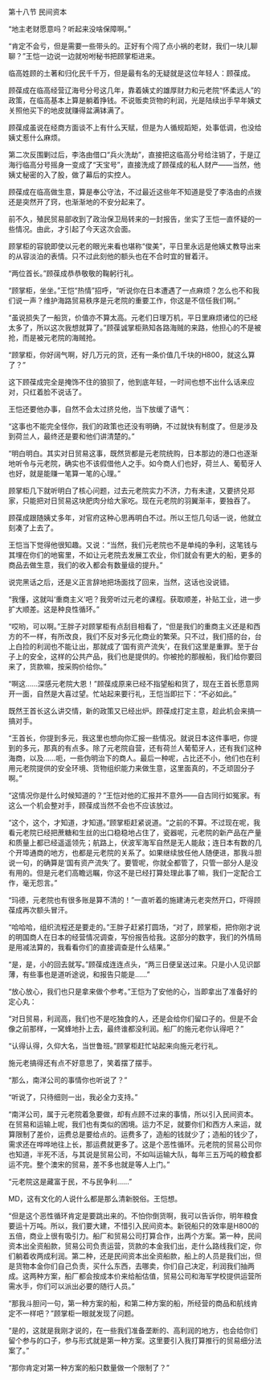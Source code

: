 

第十八节 民间资本

“地主老财愿意吗？听起来没啥保障啊。”

“肯定不会亏，但是需要一些带头的。正好有个闯了点小祸的老财，我们一块儿聊聊？”王恺一边说一边就吩咐秘书把顾掌柜进来。

临高姓顾的土著和归化民千千万，但是最有名的无疑就是这位年轻人：顾葆成。

顾葆成在临高经营辽海号分号这几年，靠着姨丈的雄厚财力和元老院“怀柔远人”的政策，在临高基本上算是躺着挣钱。不说贩卖货物的利润，光是陆续出手早年姨丈关照他买下的地皮就赚得盆满钵满了。

顾葆成虽说在经商方面谈不上有什么天赋，但是为人循规蹈矩，处事低调，也没给姨丈惹什么麻烦。

第二次反围剿过后，李洛由借口“兵火洗劫”，直接把这临高分号给注销了，于是辽海行临高分号摇身一变成了“天宝号”，直接洗成了顾葆成的私人财产――当然，他姨丈秘密的入了股，做了幕后的实控人。

顾葆成在临高做生意，算是奉公守法，不过最近这些年不知道是受了李洛由的点拨还是突然开了窍，也渐渐地的不安分起来了。

前不久，殖民贸易部收到了政治保卫局转来的一封报告，坐实了王恺一直怀疑的一些情况。由此，才引起了今天这次会面。

顾掌柜的容貌即使以元老的眼光来看也堪称“俊美”，平日里永远是他姨丈教导出来的从容淡泊的表情。只不过此刻他的额头也在不合时宜的冒着汗。

“两位首长。”顾葆成恭恭敬敬的鞠躬行礼。

“顾掌柜，坐坐。”王恺“热情”招呼，“听说你在日本遭遇了一点麻烦？怎么也不和我们说一声？维护海路贸易秩序是元老院的重要工作，你这是不信任我们啊。”

“虽说损失了一船货，价值亦不算太高。元老们日理万机，平日里麻烦诸位的已经太多了，所以这次我想就算了。”顾葆诚掌柜熟知各路海贼的来路，他担心的不是被抢，而是被元老院的海贼抢。

“顾掌柜，你好阔气啊，好几万元的货，还有一条价值几千块的H800，就这么算了？”

这下顾葆成完全是掩饰不住的狼狈了，他到底年轻，一时间也想不出什么话来应对，只红着脸不说话了。

王恺还要他办事，自然不会太过挤兑他，当下放缓了语气：

“这事也不能完全怪你，我们的政策也还没有明确，不过就快有制度了。但是涉及到荷兰人，最终还是要和他们讲清楚的。”

“明白明白。其实对日贸易这事，既然货都是元老院统购，日本那边的港口也逐渐地听令与元老院，确实也不该假借他人之手。如今商人们也好，荷兰人、葡萄牙人也好，就是能赚一笔算一笔的心理。”

顾掌柜几下就听明白了核心问题，过去元老院实力不济，力有未逮，又要挤兑郑家，只能把对日贸易这块肥肉分给大家吃。现在元老院的羽翼渐丰，要独吞了。

顾葆成跟随姨丈多年，对官府这种心思再明白不过。所以王恺几句话一说，他就立刻凑了上去了。

王恺当下觉得他很知趣。又说：“当然，我们元老院也不是单纯的争利，这笔钱与其埋在你们的地窖里，不如让元老院去发展工农业，你们就会有更大的船，更多的商品去做生意，我们的收入都会有数量级的提升。”

说完黑话之后，还是义正言辞地把场面找了回来，当然，这话也没说错。

“我懂，这就叫‘重商主义’吧？我旁听过元老的课程。获取顺差，补贴工业，进一步扩大顺差。这是种良性循环。”

“哎哟，可以啊。”王胖子对顾掌柜有点刮目相看了，“但是我们的重商主义还是和西方的不一样，有所改良，我们不反对多元化商业的繁荣。只不过，我们搭的台，台上白捡的利润也不能让出，那就成了‘国有资产流失’，在我们这里是重罪。至于台子上的安全，这样的公共产品，我们也是提供的。你被抢的那艘船，我们给你要回来了，货款嘛，按采购价给你。”

“啊这……深感元老院大恩！”顾葆成原来已经不指望船和货了，现在王首长愿意网开一面，自然是大喜过望。忙站起来要行礼，王恺当即拦下：“不必如此。”

既然王首长这么讲交情，新的政策又已经出炉。顾葆成打定主意，趁此机会来搞一搞对手。

“王首长，你提到多元，我这里也想向你汇报一些情况。就说日本这件事吧，你提到的多元，那真的有点多。除了元老院自营，还有荷兰人葡萄牙人，还有我们这种海商，以及……呃，一些伪明治下的商人。最后一种呢，占比还不小，他们也在利用元老院提供的安全环境、货物组织能力来做生意，这里面真的，不乏顽固分子啊。”

“这情况你是什么时候知道的？”王恺对他的汇报并不意外――自古同行如冤家。有这么一个机会整对手，顾葆成当然不会也不应该放过。

“这个，这个，才知道，才知道。”顾掌柜赶紧说道。“之前的不算。不过现在呢，我看元老院已经把蔗糖和生丝的出口稳稳地占住了，瓷器呢，元老院的新产品在产量和质量上都已经遥遥领先；航路上，伏波军海军自然是无人能敌；连日本有数的几个开埠通商的地方，也都是元老院的关系了。如果继续放任他人随便进，那我斗胆说一句，的确算是‘国有资产流失’了。要管呢，你就全都管了，只管一部分人是没有用的。但是元老们高瞻远瞩，你这不是已经打算处理此事了嘛，我们一定配合工作，毫无怨言。”

“玛德，元老院也有很多账是算不清的！”一直听着的施建涛元老突然开口，吓得顾葆成再次额头冒汗。

“哈哈哈，组织流程还是要走的。”王胖子赶紧打圆场，“对了，顾掌柜，把你刚才说的明国商人在日本的经营情况调查，写份报告给我。这部分的数字，我们的外情局是用减法算的，我看看你们的直接调查是什么结果。”

“是，是，小的回去就写。”顾葆成连连点头，“两三日便呈送过来。只是小人见识鄙薄，有些事也是道听途说，和报告只能是……”

“放心放心，我们也只是拿来做个参考。”王恺为了安他的心，当即拿出了准备好的定心丸：

“对日贸易，利润高，我们也不是吃独食的人，还是会给你们留口子的。但是不会像之前那样，一窝蜂地扑上去，最终谁都没利润。船厂的施元老你认得吧？”

“认得认得，久仰大名，当世鲁班。”顾掌柜赶忙站起来向施元老行礼。

施元老搞得还有点不好意思了，笑着摆了摆手。

“那么，南洋公司的事情你也听说了？”

“听说了，只待细则一出，我必全力支持。”

“南洋公司，属于元老院着急要做，却有点顾不过来的事情，所以引入民间资本。在贸易和运输上呢，我们也有类似的困境。运力不足，就要你们和西方人来运，就算限制了差价，运费总是要给点的。运费多了，造船的钱就少了；造船的钱少了，需求还在哗哗地往上长，那运费就更多了。这是个恶性循环。元老院的贸易公司你也知道，半死不活，与其说是贸易公司，不如叫运输大队，每年三五万吨的粮食都运不完。整个澳宋的贸易，差不多也就是等人上门。”

“元老院这是藏富于民，不与民争利……”

MD，这有文化的人说什么都是那么清新脱俗。王恺想。

“但是这个恶性循环肯定是要跳出来的。不怕你倒货啊，我可以告诉你，明年粮食要运十万吨。所以，我们要大建，不惜引入民间资本。新锐船只的效率是H800的五倍，商业上很有吸引力。船厂和贸易公司打算合作，出两个方案。第一种，民间资本出全资船款，贸易公司负责运营，货款的本金我们出，走什么路线我们定，你们躺着收两成利润。第二种，还是民间资本出全资船款，船上的人员是我们出，但是货物本金你们自己负责，买什么东西，去哪卖，你们自己决定，利润我们抽两成。这两种方案，船厂都会按成本价来给船估值，贸易公司和海军学校提供运营所需水手，你们可以派出必要的随行人员。”

“那我斗胆问一句，第一种方案的船，和第二种方案的船，所经营的商品和航线肯定不一样吧？”顾掌柜一眼就发现了问题。

“是的，这就是我刚才说的，在一些我们准备垄断的、高利润的地方，也会给你们留个参与的口子，参与形式就是第一种方案。这里要引入我打算推行的贸易细分法案了。”

“那你肯定对第一种方案的船只数量做一个限制了？”


